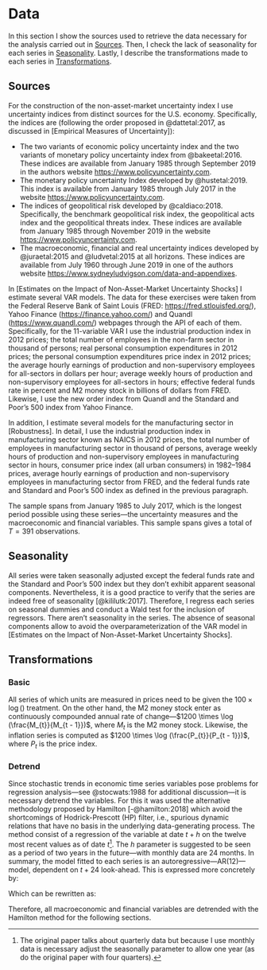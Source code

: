 # Data {#data}

In this section I show the sources used to retrieve the data necessary for the analysis carried out in [Sources]. Then, I check the lack of seasonality for each series in [Seasonality]. Lastly, I describe the transformations made to each series in [Transformations].

## Sources {#sources}

For the construction of the non-asset-market uncertainty index I use uncertainty indices from distinct sources for the U.S. economy. Specifically, the indices are (following the order proposed in @dattetal:2017, as discussed in [Empirical Measures of Uncertainty]):

- The two variants of economic policy uncertainty index and the two variants of monetary policy uncertainty index from @bakeetal:2016. These indices are available from January 1985 through September 2019 in the authors website <https://www.policyuncertainty.com>.
- The monetary policy uncertainty Index developed by @hustetal:2019. This index is available from January 1985 through July 2017 in the website <https://www.policyuncertainty.com>.
- The indices of geopolitical risk developed by @caldiaco:2018. Specifically, the benchmark geopolitical risk index, the geopolitical acts index and the geopolitical threats index. These indices are available from January 1985 through November 2019 in the website <https://www.policyuncertainty.com>.
- The macroeconomic, financial and real uncertainty indices developed by @juraetal:2015 and @ludvetal:2015 at all horizons. These indices are available from July 1960 through June 2019 in one of the authors website <https://www.sydneyludvigson.com/data-and-appendixes>.

In [Estimates on the Impact of Non-Asset-Market Uncertainty Shocks] I estimate several VAR models. The data for these exercises were taken from the Federal Reserve Bank of Saint Louis (FRED: <https://fred.stlouisfed.org/>), Yahoo Finance (<https://finance.yahoo.com/>) and Quandl (<https://www.quandl.com/>) webpages through the API of each of them. Specifically, for the 11-variable VAR I use the industrial production index in 2012 prices; the total number of employees in the non-farm sector in thousand of persons; real personal consumption expenditures in 2012 prices; the personal consumption expenditures price index in 2012 prices; the average hourly earnings of production and non-supervisory employees for all-sectors in dollars per hour; average weekly hours of production and non-supervisory employees for all-sectors in hours; effective federal funds rate in percent and M2 money stock in billions of dollars from FRED. Likewise, I use the new order index from Quandl and the Standard and Poor's 500 index from Yahoo Finance. 

In addition, I estimate several models for the manufacturing sector in [Robustness]. In detail, I use the industrial production index in manufacturing sector known as NAICS in 2012 prices, the total number of employees in manufacturing sector in thousand of persons, average weekly hours of production and non-supervisory employees in manufacturing sector in hours, consumer price index (all urban consumers) in 1982--1984 prices, average hourly earnings of production and non-supervisory employees in manufacturing sector from FRED, and the federal funds rate and Standard and Poor's 500 index as defined in the previous paragraph. 

The sample spans from January 1985 to July 2017, which is the longest period possible using these series---the uncertainty measures and the macroeconomic and financial variables. This sample spans gives a total of $T = 391$ observations.

## Seasonality {#seasonality}

All series were taken seasonally adjusted except the federal funds rate and the Standard and Poor's 500 index but they don't exhibit apparent seasonal components. Nevertheless, it is a good practice to verify that the series are indeed free of seasonality [@kililutk:2017]. Therefore, I regress each series on seasonal dummies and conduct a Wald test for the inclusion of regressors. There aren't seasonality in the series. The absence of seasonal components allow to avoid the overparameterization of the VAR model in [Estimates on the Impact of Non-Asset-Market Uncertainty Shocks].

## Transformations {#transformations}

### Basic {#basic}

All series of which units are measured in prices need to be given the $100 \times \log()$ treatment. On the other hand, the M2 money stock enter as continuously compounded annual rate of change---$1200 \times \log (\frac{M_{t}}{M_{t - 1}})$, where $M_{t}$ is the M2 money stock. Likewise, the inflation series is computed as $1200 \times \log (\frac{P_{t}}{P_{t - 1}})$, where $P_{t}$ is the price index.

### Detrend {#detrend}

Since stochastic trends in economic time series variables pose problems for regression analysis---see @stocwats:1988 for additional discussion---it is necessary detrend the variables. For this it was used the alternative methodology proposed by Hamilton [-@hamilton:2018] which avoid the shortcomings of Hodrick-Prescott (HP) filter, i.e., spurious dynamic relations that have no basis in the underlying data-generating process. The method consist of a regression of the variable at date $t + h$ on the twelve most recent values as of date $t$^[The original paper talks about quarterly data but because I use monthly data is necessary adjust the seasonally parameter to allow one year (as do the original paper with four quarters).]. The $h$ parameter is suggested to be seen as a period of two years in the future---with monthly data are 24 months. In summary, the model fitted to each series is an autoregressive---AR(12)---model, dependent on $t + 24$ look-ahead. This is expressed more concretely by:

\begin{eqnarray}
  y_{t+24} & = & \beta_{1} + \beta_{2}y_{t} + \beta_{3}y_{t - 1} + \cdots + \beta_{13}y_{t - 11} + \epsi_{t + 24}
  \\
  \hat{\epsi}_{t + 24} & = & y_{t + 24} - \hat{\beta}_{1} + \hat{\beta}_{2} y_{t} + \hat{\beta}_{3} y_{t - 1} + \cdots + \hat{\beta}_{13} y_{t - 11}
  (\#eq:hamilton-basic)
\end{eqnarray}

Which can be rewritten as:

\begin{eqnarray}
  y_{t} & = & \beta_{1} + \beta_{2} y_{t - 24} + \beta_{3} y_{t - 25} + \cdots + \beta_{13} y_{t - 35} + \epsi_{t}
  \\
  \hat{\epsi}_{t} & = & y_{t} - \hat{\beta}_{1} + \hat{\beta}_{2} y_{t - 24} + \hat{\beta}_{3} y_{t - 25} + \cdots + \hat{\beta}_{13} y_{t - 35}
  (\#eq:hamilton-final)
\end{eqnarray}

Therefore, all macroeconomic and financial variables are detrended with the Hamilton method for the following sections.
